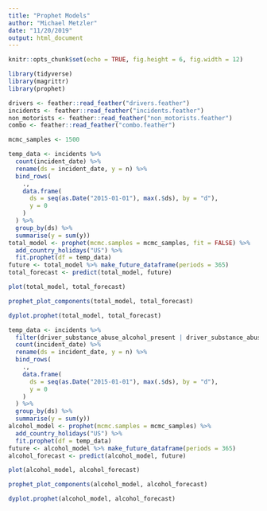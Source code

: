 ```yaml
---
title: "Prophet Models"
author: "Michael Metzler"
date: "11/20/2019"
output: html_document
---
```


```r
knitr::opts_chunk$set(echo = TRUE, fig.height = 6, fig.width = 12)
```

```r
library(tidyverse)
library(magrittr)
library(prophet)
```


```r
drivers <- feather::read_feather("drivers.feather")
incidents <- feather::read_feather("incidents.feather")
non_motorists <- feather::read_feather("non_motorists.feather")
combo <- feather::read_feather("combo.feather")
```

```r
mcmc_samples <- 1500

temp_data <- incidents %>%
  count(incident_date) %>%
  rename(ds = incident_date, y = n) %>%
  bind_rows(
    .,
    data.frame(
      ds = seq(as.Date("2015-01-01"), max(.$ds), by = "d"),
      y = 0
    )
  ) %>%
  group_by(ds) %>%
  summarise(y = sum(y))
total_model <- prophet(mcmc.samples = mcmc_samples, fit = FALSE) %>%
  add_country_holidays("US") %>%
  fit.prophet(df = temp_data)
future <- total_model %>% make_future_dataframe(periods = 365)
total_forecast <- predict(total_model, future)
```

```r
plot(total_model, total_forecast)
```

```r
prophet_plot_components(total_model, total_forecast)
```

```r
dyplot.prophet(total_model, total_forecast)
```

```r
temp_data <- incidents %>%
  filter(driver_substance_abuse_alcohol_present | driver_substance_abuse_alcohol_contributed) %>%
  count(incident_date) %>%
  rename(ds = incident_date, y = n) %>%
  bind_rows(
    .,
    data.frame(
      ds = seq(as.Date("2015-01-01"), max(.$ds), by = "d"),
      y = 0
    )
  ) %>%
  group_by(ds) %>%
  summarise(y = sum(y))
alcohol_model <- prophet(mcmc.samples = mcmc_samples) %>%
  add_country_holidays("US") %>%
  fit.prophet(df = temp_data)
future <- alcohol_model %>% make_future_dataframe(periods = 365)
alcohol_forecast <- predict(alcohol_model, future)
```

```r
plot(alcohol_model, alcohol_forecast)
```

```r
prophet_plot_components(alcohol_model, alcohol_forecast)
```

```r
dyplot.prophet(alcohol_model, alcohol_forecast)
```